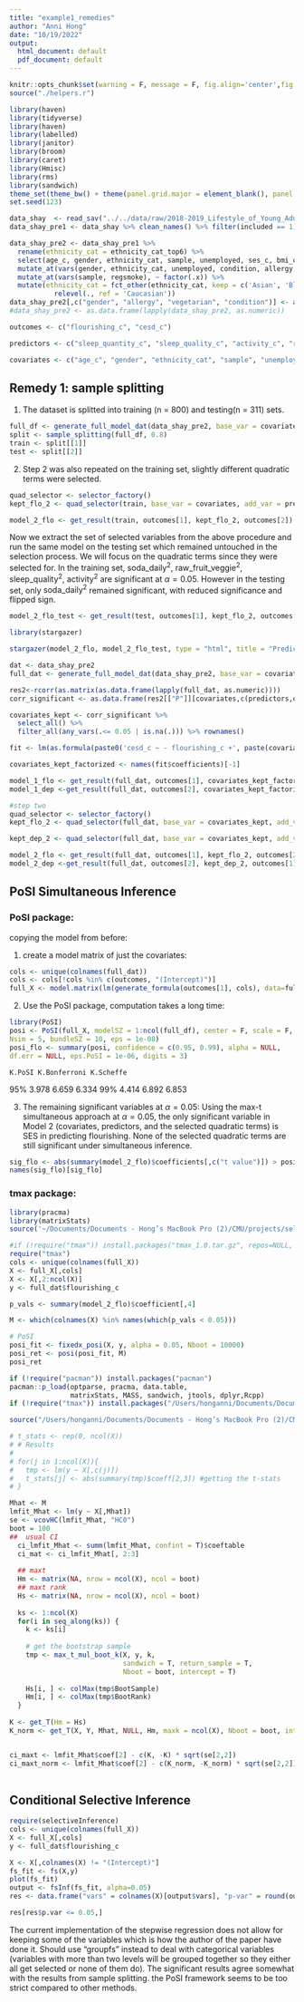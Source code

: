 ```yaml
---
title: "example1_remedies"
author: "Anni Hong"
date: "10/19/2022"
output:
  html_document: default
  pdf_document: default
---
```


```r
knitr::opts_chunk$set(warning = F, message = F, fig.align='center',fig.pos = 'h', echo = T )
source("./helpers.r")
```

```r
library(haven)
library(tidyverse) 
library(haven) 
library(labelled) 
library(janitor) 
library(broom) 
library(caret) 
library(Hmisc)
library(rms)
library(sandwich)
theme_set(theme_bw() + theme(panel.grid.major = element_blank(), panel.grid.minor = element_blank()))
set.seed(123)
```

```r
data_shay  <- read_sav("../../data/raw/2018-2019_Lifestyle_of_Young_Adults_Survey.sav")
data_shay_pre1 <- data_shay %>% clean_names() %>% filter(included == 1)

data_shay_pre2 <- data_shay_pre1 %>%
  rename(ethnicity_cat = ethnicity_cat_top6) %>%
  select(age_c, gender, ethnicity_cat, sample, unemployed, ses_c, bmi_c, condition, allergy, vegetarian, alcohol_daily_c, medmood, vitsup, regsmoke, sleep_quantity_c = sleeep_quantity_c, sleep_quality_c = sleeep_quality_c, raw_fv_c, activity_c, cooked_fv_c, fastfood_daily_c, sweets_daily_c, soda_daily_c, flourishing_c, cesd_c, educ) %>%
  mutate_at(vars(gender, ethnicity_cat, unemployed, condition, allergy, vegetarian, medmood), ~ to_factor(.x)) %>%
  mutate_at(vars(sample, regsmoke), ~ factor(.x)) %>%
  mutate(ethnicity_cat = fct_other(ethnicity_cat, keep = c('Asian', 'Black', 'Hispanic', 'Caucasian')) %>%
           relevel(., ref = 'Caucasian'))
data_shay_pre2[,c("gender", "allergy", "vegetarian", "condition")] <- as.data.frame(lapply(data_shay_pre2[,c("gender", "allergy", "vegetarian", "condition")], function (x) gsub(" ", "",x)))
#data_shay_pre2 <- as.data.frame(lapply(data_shay_pre2, as.numeric))
```

```r
outcomes <- c("flourishing_c", "cesd_c")

predictors <- c("sleep_quantity_c", "sleep_quality_c", "activity_c", "raw_fv_c", "cooked_fv_c", "fastfood_daily_c", "sweets_daily_c", "soda_daily_c")

covariates <- c("age_c", "gender", "ethnicity_cat", "sample", "unemployed", "ses_c", "bmi_c", "condition", "medmood", "vitsup", "allergy", "vegetarian", "alcohol_daily_c", "regsmoke")
```

## Remedy 1: sample splitting 

1. The dataset is splitted into training (n = 800) and testing(n = 311) sets.

```r
full_df <- generate_full_model_dat(data_shay_pre2, base_var = covariates, add_var = predictors, outcomes = outcomes)
split <- sample_splitting(full_df, 0.8)
train <- split[[1]]
test <- split[[2]]
```

2.  Step 2 was also repeated on the training set, slightly different quadratic terms were selected.

```r
quad_selector <- selector_factory()
kept_flo_2 <- quad_selector(train, base_var = covariates, add_var = predictors, outcome = outcomes[1], remove = outcomes[2])

model_2_flo <- get_result(train, outcomes[1], kept_flo_2, outcomes[2])
```

Now we extract the set of selected variables from the above procedure and run the same model on the testing set which remained untouched in the selection process. We will focus on the quadratic terms since they were selected for. In the training set, $\text{soda_daily}^2$, $\text{raw_fruit_veggie}^2$, $\text{sleep_quality}^2$, $\text{activity}^2$ are significant at $\alpha = 0.05$. However in the testing set, only $\text{soda_daily}^2$ remained significant, with reduced significance and flipped sign.  

```r
model_2_flo_test <- get_result(test, outcomes[1], kept_flo_2, outcomes[2])
```

```r
library(stargazer)

stargazer(model_2_flo, model_2_flo_test, type = "html", title = "Predicting Flourishing: sample splitting", column.labels = c("train", "test"), dep.var.labels = c("flourishing", "flourishing"))
```

```r
dat <- data_shay_pre2
full_dat <- generate_full_model_dat(data_shay_pre2, base_var = covariates, add_var = predictors, outcomes = outcomes, interaction = FALSE)

res2<-rcorr(as.matrix(as.data.frame(lapply(full_dat, as.numeric))))
corr_significant <- as.data.frame(res2[["P"]][covariates,c(predictors,outcomes)])

covariates_kept <- corr_significant %>%
  select_all() %>%
  filter_all(any_vars(.<= 0.05 | is.na(.))) %>% rownames()

fit <- lm(as.formula(paste0('cesd_c ~ - flourishing_c +', paste(covariates_kept, collapse = ' + '))), data=full_dat)

covariates_kept_factorized <- names(fit$coefficients)[-1]

model_1_flo <- get_result(full_dat, outcomes[1], covariates_kept_factorized, outcomes[2])
model_1_dep <-get_result(full_dat, outcomes[2], covariates_kept_factorized, outcomes[1])

#step two
quad_selector <- selector_factory()
kept_flo_2 <- quad_selector(full_dat, base_var = covariates_kept, add_var = predictors, outcome = outcomes[1], remove = outcomes[2])

kept_dep_2 <- quad_selector(full_dat, base_var = covariates_kept, add_var = predictors, outcome = outcomes[2], remove = outcomes[1])

model_2_flo <- get_result(full_dat, outcomes[1], kept_flo_2, outcomes[2])
model_2_dep <-get_result(full_dat, outcomes[2], kept_dep_2, outcomes[1])
```

## PoSI Simultaneous Inference

### PoSI package: 

copying the model from before: 

1. create a model matrix of just the covariates: 
```r
cols <- unique(colnames(full_dat))
cols <- cols[!cols %in% c(outcomes, "(Intercept)")]
full_X <- model.matrix(lm(generate_formula(outcomes[1], cols), data=full_dat))
```

2. Use the PoSI package, computation takes a long time:  
```r
library(PoSI)
posi <- PoSI(full_X, modelSZ = 1:ncol(full_df), center = F, scale = F, verbose = 0,
Nsim = 5, bundleSZ = 10, eps = 1e-08)
posi_flo <- summary(posi, confidence = c(0.95, 0.99), alpha = NULL,
df.err = NULL, eps.PoSI = 1e-06, digits = 3)
```
    K.PoSI K.Bonferroni K.Scheffe
95%  3.978        6.659     6.334
99%  4.414        6.892     6.853

3. The remaining significant variables at $\alpha = 0.05$: Using the max-t simultaneous approach at $\alpha = 0.05$, the only significant variable in Model 2 (covariates, predictors, and the selected quadratic terms) is SES in predicting flourishing. None of the selected quadratic terms are still significant under simultaneous inference. 
```r
sig_flo <- abs(summary(model_2_flo)$coefficients[,c("t value")]) > posi_flo[1,1]
names(sig_flo)[sig_flo]
```

### tmax package: 

```r
library(pracma)
library(matrixStats)
source('~/Documents/Documents - Hong’s MacBook Pro (2)/CMU/projects/selective-inference-in-practice/R/utilities.R')
```

```r
#if (!require("tmax")) install.packages("tmax_1.0.tar.gz", repos=NULL, dependencies=T)
require("tmax")
cols <- unique(colnames(full_X))
X <- full_X[,cols]
X <- X[,2:ncol(X)]
y <- full_dat$flourishing_c

p_vals <- summary(model_2_flo)$coefficient[,4]

M <- which(colnames(X) %in% names(which(p_vals < 0.05)))

# PoSI
posi_fit <- fixedx_posi(X, y, alpha = 0.05, Nboot = 10000)
posi_ret <- posi(posi_fit, M)
posi_ret
```
```r
if (!require("pacman")) install.packages("pacman")
pacman::p_load(optparse, pracma, data.table, 
               matrixStats, MASS, sandwich, jtools, dplyr,Rcpp)
if (!require("tmax")) install.packages("/Users/honganni/Documents/Documents - Hong’s MacBook Pro (2)/CMU/projects/selective-inference-in-practice/HPOSI/tmax_1.0.tar.gz", repos=NULL, dependencies=T)

source("/Users/honganni/Documents/Documents - Hong’s MacBook Pro (2)/CMU/projects/selective-inference-in-practice/HPOSI/utilities.r")

# t_stats <- rep(0, ncol(X))
# # Results
# 
# for(j in 1:ncol(X)){
#   tmp <- lm(y ~ X[,c(j)])
#   t_stats[j] <- abs(summary(tmp)$coeff[2,3]) #getting the t-stats
# }

Mhat <- M
lmfit_Mhat <- lm(y ~ X[,Mhat])
se <- vcovHC(lmfit_Mhat, "HC0")
boot = 100
##  usual CI
  ci_lmfit_Mhat <- summ(lmfit_Mhat, confint = T)$coeftable
  ci_mat <- ci_lmfit_Mhat[, 2:3]
  
  ## maxt
  Hm <- matrix(NA, nrow = ncol(X), ncol = boot)
  ## maxt rank
  Hs <- matrix(NA, nrow = ncol(X), ncol = boot)
  
  ks <- 1:ncol(X)
  for(i in seq_along(ks)) {
    k <- ks[i]
    
    # get the bootstrap sample
    tmp <- max_t_mul_boot_k(X, y, k,
                            sandwich = T, return_sample = T,
                            Nboot = boot, intercept = T)
    
    Hs[i, ] <- colMax(tmp$BootSample)
    Hm[i, ] <- colMax(tmp$BootRank)
  }
  
K <- get_T(Hm = Hs)
K_norm <- get_T(X, Y, Mhat, NULL, Hm, maxk = ncol(X), Nboot = boot, intercept = T, adjust = T)


ci_maxt <- lmfit_Mhat$coef[2] - c(K, -K) * sqrt(se[2,2])
ci_maxt_norm <- lmfit_Mhat$coef[2] - c(K_norm, -K_norm) * sqrt(se[2,2])
  
```


## Conditional Selective Inference
```r
require(selectiveInference)
cols <- unique(colnames(full_X))
X <- full_X[,cols]
y <- full_dat$flourishing_c

X <- X[,colnames(X) != "(Intercept)"]
fs_fit <- fs(X,y)
plot(fs_fit)
output <- fsInf(fs_fit, alpha=0.05)
res <- data.frame("vars" = colnames(X)[output$vars], "p-var" = round(output$pv, 3))

res[res$p.var <= 0.05,]
```

The current implementation of the stepwise regression does not allow for keeping some of the variables which is how the author of the paper have done it. Should use "groupfs" instead to deal with categorical variables (variables with more than two levels will be grouped together so they either all get selected or none of them do). The significant results agree somewhat with the results from sample splitting. the PoSI framework seems to be too strict compared to other methods. 


